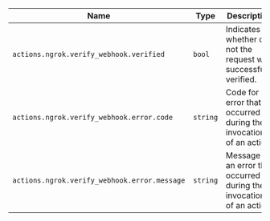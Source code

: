 | Name                                         | Type     | Description                                                            |
| -------------------------------------------- | -------- | ---------------------------------------------------------------------- |
| `actions.ngrok.verify_webhook.verified`      | `bool`   | Indicates whether or not the request was successfully verified.                                       |
| `actions.ngrok.verify_webhook.error.code`    | `string` | Code for an error that occurred during the invocation of an action.    |
| `actions.ngrok.verify_webhook.error.message` | `string` | Message for an error that occurred during the invocation of an action. |
